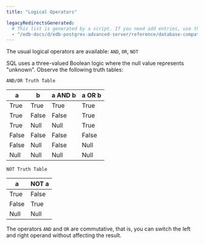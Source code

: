 ```yaml
---
title: "Logical Operators"

legacyRedirectsGenerated:
  # This list is generated by a script. If you need add entries, use the `legacyRedirects` key.
  - "/edb-docs/d/edb-postgres-advanced-server/reference/database-compatibility-for-oracle-developers-reference-guide/13/logical_operators.html"
---
```


<div id="logical_operators" class="registered_link"></div>

The usual logical operators are available: `AND`, `OR`, `NOT`

SQL uses a three-valued Boolean logic where the null value represents "unknown". Observe the following truth tables:

`AND/OR Truth Table`

| a     | b     | a AND b | a OR b |
| ----- | ----- | ------- | ------ |
| True  | True  | True    | True   |
| True  | False | False   | True   |
| True  | Null  | Null    | True   |
| False | False | False   | False  |
| False | Null  | False   | Null   |
| Null  | Null  | Null    | Null   |

`NOT Truth Table`

| a     | NOT a |
| ----- | ----- |
| True  | False |
| False | True  |
| Null  | Null  |

The operators `AND` and `OR` are commutative, that is, you can switch the left and right operand without affecting the result.
